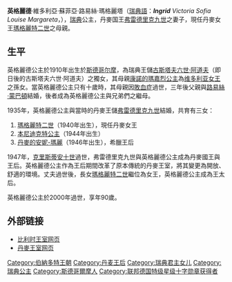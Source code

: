 {{Expand|time=2018-01-23}}
{{Infobox royalty|consort=yes
| name         = 瑞典的英格麗德
| image        = IngridofSweden.jpg
| succession   = [[丹麥|丹麥]]王后
| reign        = 1947年4月20日－1972年1月14日（{{age in years and days|1947|4|20|1972|1|14|age=no}}）
| birth_date   = {{birth date|df=yes|1910|3|28}}
| birth_place  = {{SWE}}[[斯德哥爾摩|斯德哥爾摩]][[斯德哥爾摩王宮|斯德哥爾摩王宮]]
| death_date   = {{Death date and age|df=yes|2000|11|7|1910|3|28}}
| death_place  = {{DEN}}[[弗雷登斯堡宮|弗雷登斯堡宮]]
| burial_place = [[罗斯基勒主教座堂|罗斯基勒主教座堂]]
| spouse       = {{marriage|[[弗雷德里克九世|弗雷德里克九世]]|1935|1972|reason=夫逝}}
| issue        = [[玛格丽特二世|玛格丽特二世]]<br />[[本尼迪克特公主|本尼迪克特公主]]<br />[[丹麥的安妮-瑪麗|丹麥的安妮-瑪麗]]
| full name    = 英格麗德·維多利亞·蘇菲亞·路易絲·瑪格麗塔 <br /> Ingrid Victoria Sofia Louise Margareta
| house        = [[伯納多特王朝|伯納多特王朝]]
| father       = [[古斯塔夫六世·阿道夫|古斯塔夫六世·阿道夫]]
| mother       = [[康諾的瑪嘉烈公主|康諾的瑪嘉烈公主]]
}}

'''英格麗德'''·維多利亞·蘇菲亞·路易絲·瑪格麗塔（[[瑞典語|瑞典語]]：'''''Ingrid''' Victoria Sofia Louise Margareta''，{{bd|1910年|3月28日|2000年|11月7日|catIdx=I}}），[[瑞典|瑞典]]公主，丹麥国王[[弗雷德里克九世|弗雷德里克九世]]之妻子，現任丹麥女王[[瑪格麗特二世_(丹麥)|瑪格麗特二世]]之母親。

==生平==
英格麗德公主於1910年出生於[[斯德哥尔摩|斯德哥尔摩]]，為瑞典王儲[[古斯塔夫六世·阿道夫|古斯塔夫六世·阿道夫]]（即日後的古斯塔夫六世·阿道夫）之獨女，其母親[[康諾的瑪嘉烈公主|康諾的瑪嘉烈公主]]為[[维多利亚女王|维多利亚女王]]之孫女。當英格麗德公主只有十歲時，其母親因[[敗血症|敗血症]]過世，三年後父親與[[路易絲·蒙巴頓|路易絲·蒙巴頓]]結婚，後者成為英格麗德公主與兄弟們之繼母。

1935年，英格麗德公主與當時的丹麥王儲[[弗雷德里克九世|弗雷德里克九世]]結婚，共育有三女：
# [[瑪格麗特二世_(丹麥)|瑪格麗特二世]]（1940年出生），現任丹麥女王
# [[本尼迪克特公主|本尼迪克特公主]]（1944年出生）
# [[丹麥的安妮-瑪麗|丹麥的安妮-瑪麗]]（1946年出生），希臘王后

1947年，[[克里斯蒂安十世|克里斯蒂安十世]]過世，弗雷德里克九世與英格麗德公主成為丹麥國王與王后。英格麗德公主作為王后期間改革了原本傳統的丹麥王室，將其變更為開放、舒適的環境。丈夫過世後，長女[[瑪格麗特二世_(丹麥)|瑪格麗特二世]]繼位為女王，英格麗德公主成為王太后。

英格麗德公主於2000年過世，享年90歲。

==外部链接==
* [https://web.archive.org/web/20090331061047/http://pages.prodigy.net/ptheroff/gotha/belgium.html 比利时王室网页]
* [https://web.archive.org/web/20110629061626/http://pages.prodigy.net/cgi-bin/sunset.cgi?old_request=%2Fptheroff%2Fgotha%2Fdenmark.html 丹麥王室网页]

{{Authority control}}
{{DEFAULTSORT:Ingrid}}

[[Category:伯納多特王朝|Category:伯納多特王朝]]
[[Category:丹麦王后|Category:丹麦王后]]
[[Category:瑞典君主女儿|Category:瑞典君主女儿]]
[[Category:瑞典公主|Category:瑞典公主]]
[[Category:斯德哥爾摩人|Category:斯德哥爾摩人]]
[[Category:联邦德国特级星级十字勋章获得者|Category:联邦德国特级星级十字勋章获得者]]